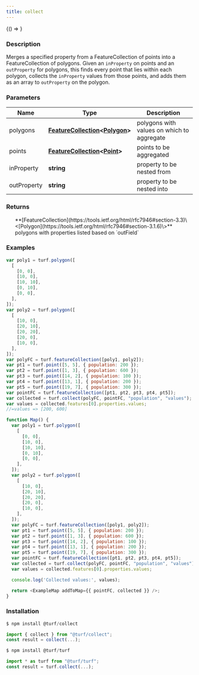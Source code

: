 ```yaml
---
title: collect
---
```



<!-- Expose turf as global var for experimenting in the browser console -->

<BrowserOnly>{() => <WindowTurfGlobal turf={turf} />}</BrowserOnly>

### Description

Merges a specified property from a FeatureCollection of points into a
FeatureCollection of polygons. Given an `inProperty` on points and an `outProperty`
for polygons, this finds every point that lies within each polygon, collects the
`inProperty` values from those points, and adds them as an array to `outProperty`
on the polygon.

### Parameters

| Name        | Type                                                                                                                                     | Description                                |
| ----------- | ---------------------------------------------------------------------------------------------------------------------------------------- | ------------------------------------------ |
| polygons    | **[FeatureCollection](https://tools.ietf.org/html/rfc7946#section-3.3)\<[Polygon](https://tools.ietf.org/html/rfc7946#section-3.1.6)\>** | polygons with values on which to aggregate |
| points      | **[FeatureCollection](https://tools.ietf.org/html/rfc7946#section-3.3)\<[Point](https://tools.ietf.org/html/rfc7946#section-3.1.2)\>**   | points to be aggregated                    |
| inProperty  | **string**                                                                                                                               | property to be nested from                 |
| outProperty | **string**                                                                                                                               | property to be nested into                 |

### Returns

<ul>
  **[FeatureCollection](https://tools.ietf.org/html/rfc7946#section-3.3)\<[Polygon](https://tools.ietf.org/html/rfc7946#section-3.1.6)\>** polygons with properties listed based on `outField`

</ul>

### Examples

```javascript
var poly1 = turf.polygon([
  [
    [0, 0],
    [10, 0],
    [10, 10],
    [0, 10],
    [0, 0],
  ],
]);
var poly2 = turf.polygon([
  [
    [10, 0],
    [20, 10],
    [20, 20],
    [20, 0],
    [10, 0],
  ],
]);
var polyFC = turf.featureCollection([poly1, poly2]);
var pt1 = turf.point([5, 5], { population: 200 });
var pt2 = turf.point([1, 3], { population: 600 });
var pt3 = turf.point([14, 2], { population: 100 });
var pt4 = turf.point([13, 1], { population: 200 });
var pt5 = turf.point([19, 7], { population: 300 });
var pointFC = turf.featureCollection([pt1, pt2, pt3, pt4, pt5]);
var collected = turf.collect(polyFC, pointFC, "population", "values");
var values = collected.features[0].properties.values;
//=values => [200, 600]
```

```javascript live
function Map() {
  var poly1 = turf.polygon([
    [
      [0, 0],
      [10, 0],
      [10, 10],
      [0, 10],
      [0, 0],
    ],
  ]);
  var poly2 = turf.polygon([
    [
      [10, 0],
      [20, 10],
      [20, 20],
      [20, 0],
      [10, 0],
    ],
  ]);
  var polyFC = turf.featureCollection([poly1, poly2]);
  var pt1 = turf.point([5, 5], { population: 200 });
  var pt2 = turf.point([1, 3], { population: 600 });
  var pt3 = turf.point([14, 2], { population: 100 });
  var pt4 = turf.point([13, 1], { population: 200 });
  var pt5 = turf.point([19, 7], { population: 300 });
  var pointFC = turf.featureCollection([pt1, pt2, pt3, pt4, pt5]);
  var collected = turf.collect(polyFC, pointFC, "population", "values");
  var values = collected.features[0].properties.values;

  console.log('Collected values:', values);

  return <ExampleMap addToMap={{ pointFC, collected }} />;
}
```

### Installation

```javascript
$ npm install @turf/collect

import { collect } from "@turf/collect";
const result = collect(...);
```

```javascript
$ npm install @turf/turf

import * as turf from "@turf/turf";
const result = turf.collect(...);
```
